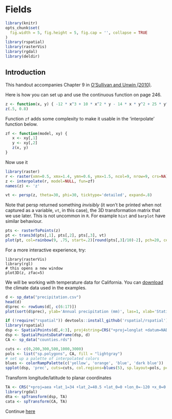 # Fields

```r
library(knitr)
opts_chunk$set(
  fig.width = 5, fig.height = 5, fig.cap = '', collapse = TRUE
)
library(rspatial)
library(rasterVis)
library(rgdal)
library(deldir)
```

## Introduction

This handout accompanies Chapter 9 in [O'Sullivan and Unwin (2010)](http://www.wiley.com/WileyCDA/WileyTitle/productCd-0470288574.html). 

Here is how you can set up and use the continuous function on page 246. 

```r
z <- function(x, y) { -12 * x^3 + 10 * x^2 * y - 14 * x * y^2 + 25 * y^3 + 50 }
z(.5, 0.8)
```

Function `zf` adds some complexity to make it usable in the 'interpolate' function below.
```r
zf <- function(model, xy) {
   x <- xy[,1]
   y <- xy[,2]
   z(x, y)
}
```

Now use it

```r
library(raster)
r <- raster(xmn=0.5, xmx=1.4, ymn=0.6, ymx=1.5, ncol=9, nrow=9, crs=NA)
z <- interpolate(r, model=NULL, fun=zf)
names(z) <- 'z'

vt <- persp(z, theta=30, phi=30, ticktype='detailed', expand=.8)
```

Note that persp returned something _invisibly_ (it won't be printed when not captured as a  variable, `vt`, in this case), the 3D transformation matrix that we use later. This is not uncommon in `R`. For example `hist` and `barplot` have similar behaviour.

```r
pts <- rasterToPoints(z)
pt <- trans3d(pts[,1], pts[,2], pts[,3], vt)
plot(pt, col=rainbow(9, .75, start=.2)[round(pts[,3]/10)-2], pch=20, cex=2)
```


For a more interactive experience, try:
```
library(rasterVis)
library(rgl)
# this opens a new window
plot3D(z, zfac=5)
```


We will be working with temperature data for California. You can [download](/data/precipitation.csv) the climate data used in the examples. 

```r
d <- sp_data("precipitation.csv")
head(d)
d$prec <- rowSums(d[, c(6:17)])
plot(sort(d$prec), ylab='Annual precipitation (mm)', las=1, xlab='Stations')
```


```r
if (!require("rspatial")) devtools::install_github('rspatial/rspatial')
library(rspatial)
dsp <- SpatialPoints(d[,4:3], proj4string=CRS("+proj=longlat +datum=NAD83"))
dsp <- SpatialPointsDataFrame(dsp, d)
CA <- sp_data("counties.rds")

cuts <- c(0,200,300,500,1000,3000)
pols <- list("sp.polygons", CA, fill = "lightgray")
# set up a palette of interpolated colors
blues <- colorRampPalette(c('yellow', 'orange', 'blue', 'dark blue'))
spplot(dsp, 'prec', cuts=cuts, col.regions=blues(5), sp.layout=pols, pch=20, cex=2)
```

Transform longitude/latitude to planar coordinates
```r
TA <- CRS("+proj=aea +lat_1=34 +lat_2=40.5 +lat_0=0 +lon_0=-120 +x_0=0 +y_0=-4000000 +datum=NAD83 +units=m +ellps=GRS80 +towgs84=0,0,0")
library(rgdal)
dta <- spTransform(dsp, TA)
cata <- spTransform(CA, TA)
```

Continue [here](/analysis/4-interpolation.html)
